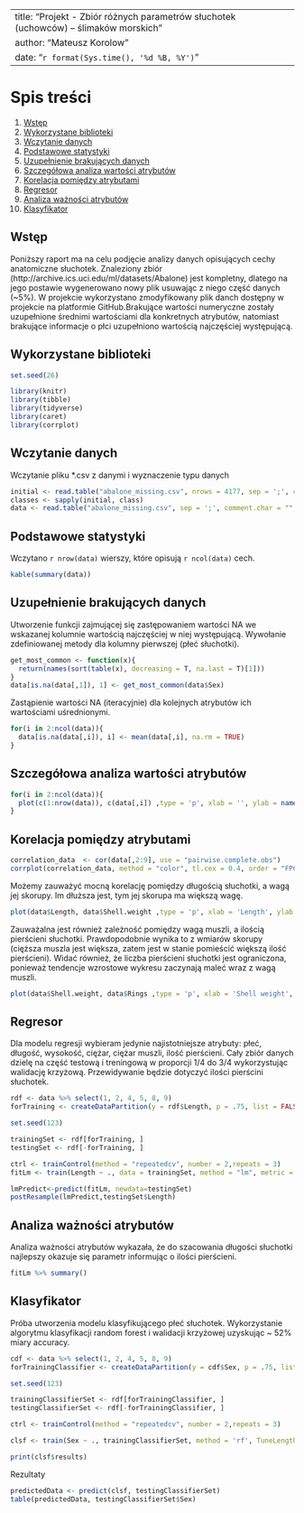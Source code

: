 ----
title: "Projekt - Zbiór różnych parametrów słuchotek (uchowców) – ślimaków morskich"
author: "Mateusz Korolow"
date: "`r format(Sys.time(), '%d %B, %Y')`"
----

# Spis treści

1. [Wstęp](#1)
2. [Wykorzystane biblioteki](#2)
3. [Wczytanie danych](#3)
4. [Podstawowe statystyki](#4)
5. [Uzupełnienie brakujących danych](#5)
6. [Szczegółowa analiza wartości atrybutów](#6)
7. [Korelacja pomiędzy atrybutami](#7)
8. [Regresor](#8)
9. [Analiza ważności atrybutów](#9)
10. [Klasyfikator](#10)

Wstęp
------
<a name="1"></a>

Poniższy raport ma na celu podjęcie analizy danych opisujących cechy anatomiczne słuchotek.
Znaleziony zbiór (http://archive.ics.uci.edu/ml/datasets/Abalone) jest kompletny, dlatego na jego postawie wygenerowano nowy plik usuwając z niego część danych (~5%). W projekcie wykorzystano zmodyfikowany plik danch dostępny w projekcie na platformie GitHub.Brakujące wartości numeryczne zostały uzupełnione średnimi wartościami dla konkretnych atrybutów, natomiast brakujące informacje o płci uzupełniono wartością najczęściej występującą.

Wykorzystane biblioteki
------
<a name="2"></a>

```{r setSeed, warning=FALSE, message=FALSE, echo=FALSE, include=TRUE}
set.seed(26)
```

```{r libraryLists, warning=FALSE, message=FALSE}
library(knitr)
library(tibble)
library(tidyverse)
library(caret)
library(corrplot)
```

Wczytanie danych
------
<a name="3"></a>

Wczytanie pliku *.csv z danymi i wyznaczenie typu danych

```{r import, cache=FALSE, include=TRUE}
initial <- read.table("abalone_missing.csv", nrows = 4177, sep = ';', comment.char = "", na.strings = '?', header = TRUE)
classes <- sapply(initial, class)
data <- read.table("abalone_missing.csv", sep = ';', comment.char = "", na.strings = '?', header = TRUE, colClasses = classes)
```

Podstawowe statystyki
------
<a name="4"></a>

Wczytano `r nrow(data)` wierszy, które opisują `r ncol(data)` cech.

```{r basicStats, cache=TRUE, include=TRUE}
kable(summary(data))
```

Uzupełnienie brakujących danych
------
<a name="5"></a>

Utworzenie funkcji zajmującej się zastępowaniem wartości NA we wskazanej kolumnie wartością najczęściej w niej występującą.
Wywołanie zdefiniowanej metody dla kolumny pierwszej (płeć słuchotki).

```{r removeNASex, cache=FALSE, include=TRUE}
get_most_common <- function(x){
  return(names(sort(table(x), decreasing = T, na.last = T)[1]))
}
data[is.na(data[,1]), 1] <- get_most_common(data$Sex)
```

Zastąpienie wartości NA (iteracyjnie) dla kolejnych atrybutów ich wartościami uśrednionymi.

```{r removeNANumeric, cache=FALSE, include=TRUE}
for(i in 2:ncol(data)){
  data[is.na(data[,i]), i] <- mean(data[,i], na.rm = TRUE)
}
```

Szczegółowa analiza wartości atrybutów
------
<a name="6"></a>

```{r attr_calculate, echo=TRUE, cache=FALSE}
for(i in 2:ncol(data)){
  plot(c(1:nrow(data)), c(data[,i]) ,type = 'p', xlab = '', ylab = names(data[i]))
}
```

Korelacja pomiędzy atrybutami
------
<a name="7"></a>

```{r cor_calculate, echo=TRUE, cache=TRUE}
correlation_data  <- cor(data[,2:9], use = "pairwise.complete.obs")
corrplot(correlation_data, method = "color", tl.cex = 0.4, order = "FPC", tl.col="black")
```

Możemy zauważyć mocną korelację pomiędzy  długością słuchotki, a wagą jej skorupy. Im dłuższa jest, tym jej skorupa ma większą wagę.

```{r cor_length_shell_calculate, echo=TRUE, cache=FALSE}
plot(data$Length, data$Shell.weight ,type = 'p', xlab = 'Length', ylab = 'Shell weight')
```

Zauważalna jest również zależność pomiędzy wagą muszli, a ilością pierścieni słuchotki. Prawdopodobnie wynika to z wmiarów skorupy
(cięższa muszla jest większa, zatem jest w stanie pomieścić większą ilość pierścieni). Widać również, że liczba pierścieni słuchotki jest ograniczona, ponieważ tendencje wzrostowe wykresu zaczynają maleć wraz z wagą muszli.

```{r cor_shell_rings_calculate, echo=TRUE, cache=FALSE}
plot(data$Shell.weight, data$Rings ,type = 'p', xlab = 'Shell weight', ylab = 'Rings')
```

Regresor
------
<a name="8"></a>

Dla modelu regresji wybieram jedynie najistotniejsze atrybuty: płeć, długość, wysokość, ciężar, ciężar muszli, ilość pierścieni.
Cały zbiór danych dzielę na część testową i treningową w proporcji 1/4 do 3/4 wykorzystując walidację krzyżową. Przewidywanie będzie
dotyczyć ilości pierścini słuchotek.

```{r regresor, warning=FALSE}
rdf <- data %>% select(1, 2, 4, 5, 8, 9)
forTraining <- createDataPartition(y = rdf$Length, p = .75, list = FALSE)

set.seed(123)

trainingSet <- rdf[forTraining, ]
testingSet <- rdf[-forTraining, ]

ctrl <- trainControl(method = "repeatedcv", number = 2,repeats = 3)
fitLm <- train(Length ~ ., data = trainingSet, method = "lm", metric = "RMSE", trControl = ctrl)

lmPredict<-predict(fitLm, newdata=testingSet)
postResample(lmPredict,testingSet$Length)
```

Analiza ważności atrybutów
------
<a name="9"></a>

Analiza ważności atrybutów wykazała, że do szacowania długości słuchotki najlepszy okazuje się parametr informując o ilości pierścieni.

```{r analize, warning=FALSE}
fitLm %>% summary()
```

Klasyfikator
------
<a name="10"></a>

Próba utworzenia modelu klasyfikującego płeć słuchotek. Wykorzystanie algorytmu klasyfikacji random forest i walidacji krzyżowej uzyskując ~ 52% miary accuracy.

```{r classifier, warning=FALSE}
cdf <- data %>% select(1, 2, 4, 5, 8, 9)
forTrainingClassifier <- createDataPartition(y = cdf$Sex, p = .75, list = FALSE)

set.seed(123)

trainingClassifierSet <- rdf[forTrainingClassifier, ]
testingClassifierSet <- rdf[-forTrainingClassifier, ]

ctrl <- trainControl(method = "repeatedcv", number = 2,repeats = 3)

clsf <- train(Sex ~ ., trainingClassifierSet, method = 'rf', TuneLength = 5, trainControl = ctrl)

print(clsf$results)
```

Rezultaty

```{r analizeClassifier, warning=FALSE}
predictedData <- predict(clsf, testingClassifierSet)
table(predictedData, testingClassifierSet$Sex)
```
